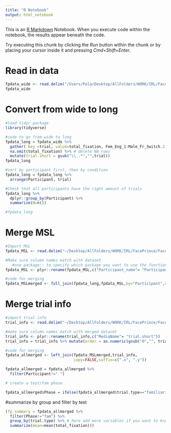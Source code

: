 ```yaml
---
title: "R Notebook"
output: html_notebook
---
```


This is an [R Markdown](http://rmarkdown.rstudio.com) Notebook. When you execute code within the notebook, the results appear beneath the code. 

Try executing this chunk by clicking the *Run* button within the chunk or by placing your cursor inside it and pressing *Cmd+Shift+Enter*. 



# Read in data
```r
fpdata_wide <- read.delim("/Users/Pala/Desktop/AllFolders/WORK/IRL/FacePrince/FacePrince-master/2018_data_nozeros.csv",header=TRUE, sep="," ,na.strings = "-")
fpdata_wide
```


# Convert from wide to long
```r

#load tidyr package
library(tidyverse)

#code to go from wide to long
fpdata_long = fpdata_wide %>% 
  gather( key =trial, value=total_fixation, Fem_Eng_1:Male_Fr_Switch.2, factor_key=TRUE) %>%
  na.omit(total_fixation) %>% # delete NA rows
  mutate(trial.short = gsub("\\..*","",trial))
fpdata_long

#sort by participant first, then by condition
fpdata_long = fpdata_long %>% 
  arrange(Participant, trial)

#Check that all participants have the right amount of trials
fpdata_long %>%
  dplyr::group_by(Participant) %>%
  summarize(N=n())

#fpdata_long
```
# Merge MSL


```r
#Import MSL
fpdata_MSL <- read.delim("~/Desktop/AllFolders/WORK/IRL/FacePrince/FacePrince-master/FP_MSL.csv",header=TRUE, sep="," )

#Make sure column names match with dataset
   #use package:: to specify which package you want to use the function from
fpdata_MSL <- plyr::rename(fpdata_MSL,c("Participant_name"= "Participant"))

#code for merging
fpdata_MSLmerged <- full_join(fpdata_long,fpdata_MSL,by="Participant",copy=FALSE,suffix=c(".x", ".y")) #Ask Esther about x y and levels
```
# Merge trial info
```r
#import trial info
trial_info <- read.delim("~/Desktop/AllFolders/WORK/IRL/FacePrince/FacePrince-master/LittlePrince_TrialInfo.csv",header=TRUE, sep="," )

#make sure column names match with merged dataset
trial_info <- plyr::rename(trial_info,c("MediaName"= "trial.short"))
trial_info = trial_info %>% mutate(order = as.numeric(gsub("O","", trial.order))) 

#code for merging
fpdata_allmerged <- left_join(fpdata_MSLmerged,trial_info,
                              copy=FALSE,suffix=c(".x", ".y"))

fpdata_allmerged = fpdata_allmerged %>%
  filter(Participant!=" ")

# create a test/fam phase

fpdata_allmerged$Phase = ifelse(fpdata_allmerged$trial.type=="familiarization","fam","test")
```
#summarize by group and filter by test
```r
(fp_summary = fpdata_allmerged %>% 
  filter(Phase!="fam") %>%
  group_by(trial.type) %>% # here add more variables if you want to know differenced by language group, age...
  summarize(mean=mean(total_fixation)))
```


